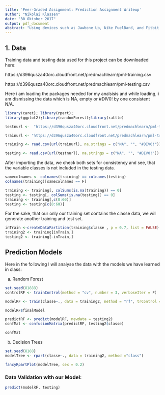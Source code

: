 ```yaml
---
title: 'Peer-Graded Assignment: Prediction Assignment Writeup'
author: "Nikolai Klassen"
date: "30 Oktober 2017"
output: pdf_document
abstract: "Using devices such as Jawbone Up, Nike FuelBand, and Fitbit it is now possible to collect a large amount of data about personal activity relatively inexpensively. These type of devices are part of the quantified self movement - a group of enthusiasts who take measurements about themselves regularly to improve their health, to find patterns in their behavior, or because they are tech geeks. One thing that people regularly do is quantify how much of a particular activity they do, but they rarely quantify how well they do it. In this project, your goal will be to use data from accelerometers on the belt, forearm, arm, and dumbell of 6 participants. They were asked to perform barbell lifts correctly and incorrectly in 5 different ways. More information is available from the website here: http://groupware.les.inf.puc-rio.br/har (see the section on the Weight Lifting Exercise Dataset)."
---
```


## 1. Data

Training data and testing data used for this project can be downloaded here:

https://d396qusza40orc.cloudfront.net/predmachlearn/pml-training.csv


https://d396qusza40orc.cloudfront.net/predmachlearn/pml-testing.csv

Here i am loading the  packages needed for my analsisis and while loading, i am dismissing the data which is NA, empty or #DIV0! by one consistent N/A. 

```r
library(caret); library(rpart);
library(ggplot2);library(randomForest);library(rattle)
```


```r
testnurl <-  "https://d396qusza40orc.cloudfront.net/predmachlearn/pml-testing.csv"

trainurl <- "https://d396qusza40orc.cloudfront.net/predmachlearn/pml-training.csv"

training <- read.csv(url(trainurl), na.strings = c("NA", "", "#DIV0!"))

testing <- read.csv(url(testnurl), na.strings = c("NA", "", "#DIV0!"))

```

After importing the data, we check both sets for consistency and see, that the variable classes is not included in the testing data. 

```r
samecolnames <- colnames(training) == colnames(testing)
colnames(training)[samecolnames == F]

```


```r
training <- training[, colSums(is.na(training)) == 0]
testing <- testing[, colSums(is.na(testing)) == 0]
training <- training[,c(8:60)]
testing <- testing[c(8:60)]

```

For the sake, that our only our training set contains the classe data, we will generate another training and test set.

```r
inTrain <-createDataPartition(training$classe , p = 0.7, list = FALSE)
training2 <- training[inTrain,]
testing2 <- training[-inTrain,]
```

## Prediction Models 

Here in the following I will analyse the data with the models we have learned in class: 

a) Random Forest


```r
set.seed(81888)
controlRF <- trainControl(method = "cv", number = 3, verboseIter = F)

modelRF <- train(classe~., data = training2, method = "rf", trControl = controlRF)

modelRF$finalModel
```




```r
predictRF <- predict(modelRF, newdata = testing2)
confMat <- confusionMatrix(predictRF, testing2$classe)

confMat
```

b) Decision Trees 
```r
set.seed(8188)
modelTree <- rpart(classe~., data = training2, method ="class")

fancyRpartPlot(modelTree, cex = 0.2)
```


### Data Validation with our Model:

```r
predict(modelRF, testing)
```

